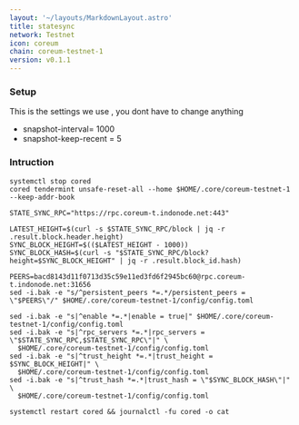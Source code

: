 ```yaml
---
layout: '~/layouts/MarkdownLayout.astro'
title: statesync
network: Testnet
icon: coreum
chain: coreum-testnet-1
version: v0.1.1
---
```

### Setup
This is the settings we use , you dont have to change anything

- snapshot-interval= 1000
- snapshot-keep-recent = 5

### Intruction

```
systemctl stop cored
cored tendermint unsafe-reset-all --home $HOME/.core/coreum-testnet-1 --keep-addr-book

STATE_SYNC_RPC="https://rpc.coreum-t.indonode.net:443"

LATEST_HEIGHT=$(curl -s $STATE_SYNC_RPC/block | jq -r .result.block.header.height)
SYNC_BLOCK_HEIGHT=$(($LATEST_HEIGHT - 1000))
SYNC_BLOCK_HASH=$(curl -s "$STATE_SYNC_RPC/block?height=$SYNC_BLOCK_HEIGHT" | jq -r .result.block_id.hash)

PEERS=bacd8143d11f0713d35c59e11ed3fd6f2945bc60@rpc.coreum-t.indonode.net:31656 
sed -i.bak -e "s/^persistent_peers *=.*/persistent_peers = \"$PEERS\"/" $HOME/.core/coreum-testnet-1/config/config.toml

sed -i.bak -e "s|^enable *=.*|enable = true|" $HOME/.core/coreum-testnet-1/config/config.toml
sed -i.bak -e "s|^rpc_servers *=.*|rpc_servers = \"$STATE_SYNC_RPC,$STATE_SYNC_RPC\"|" \
  $HOME/.core/coreum-testnet-1/config/config.toml
sed -i.bak -e "s|^trust_height *=.*|trust_height = $SYNC_BLOCK_HEIGHT|" \
  $HOME/.core/coreum-testnet-1/config/config.toml
sed -i.bak -e "s|^trust_hash *=.*|trust_hash = \"$SYNC_BLOCK_HASH\"|" \
  $HOME/.core/coreum-testnet-1/config/config.toml

systemctl restart cored && journalctl -fu cored -o cat
```